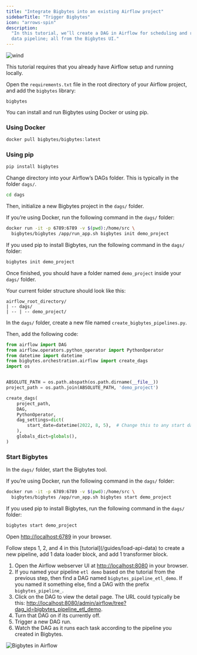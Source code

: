 ```yaml
---
title: "Integrate Bigbytes into an existing Airflow project"
sidebarTitle: "Trigger Bigbytes"
icon: "arrows-spin"
description:
  "In this tutorial, we’ll create a DAG in Airflow for scheduling and running a
  data pipeline; all from the Bigbytes UI."
---
```


<img
  alt="wind"
  src="https://www.penccil.com/files/U_95_240356858903_wt5.gif"
/>

<Note>
  This tutorial requires that you already have Airflow setup and running
  locally.
</Note>
<Steps titleSize="h2">
<Step title="Add `bigbytes` as a dependency in Airflow">

Open the `requirements.txt` file in the root directory of your Airflow project,
and add the `bigbytes` library:

```
bigbytes
```
</Step>
<Step title=" Install Bigbytes">

You can install and run Bigbytes using Docker or using pip.

### Using Docker

```bash
docker pull bigbytes/bigbytes:latest
```

### Using pip

```bash
pip install bigbytes
```
</Step>
<Step title="Initialize Bigbytes project">

Change directory into your Airflow’s DAGs folder. This is typically in the
folder `dags/`.

```bash
cd dags
```

Then, initialize a new Bigbytes project in the `dags/` folder.

If you’re using Docker, run the following command in the `dags/` folder:

```bash
docker run -it -p 6789:6789 -v $(pwd):/home/src \
  bigbytes/bigbytes /app/run_app.sh bigbytes init demo_project

```

If you used pip to install Bigbytes, run the following command in the `dags/`
folder:

```bash
bigbytes init demo_project
```

Once finished, you should have a folder named `demo_project` inside your `dags/`
folder.

Your current folder structure should look like this:

```
airflow_root_directory/
| -- dags/
| -- | -- demo_project/
```
</Step>
<Step title="Create one-time DAG for pipelines">

In the `dags/` folder, create a new file named `create_bigbytes_pipelines.py`.

Then, add the following code:

```python
from airflow import DAG
from airflow.operators.python_operator import PythonOperator
from datetime import datetime
from bigbytes.orchestration.airflow import create_dags
import os


ABSOLUTE_PATH = os.path.abspath(os.path.dirname(__file__))
project_path = os.path.join(ABSOLUTE_PATH, 'demo_project')

create_dags(
    project_path,
    DAG,
    PythonOperator,
    dag_settings=dict(
        start_date=datetime(2022, 8, 5),  # Change this to any start date you want
    ),
    globals_dict=globals(),
)
```
</Step>

<Step title="Create pipeline">

### Start Bigbytes

In the `dags/` folder, start the Bigbytes tool.

If you’re using Docker, run the following command in the `dags/` folder:

```bash
docker run -it -p 6789:6789 -v $(pwd):/home/src \
  bigbytes/bigbytes /app/run_app.sh bigbytes start demo_project

```

If you used pip to install Bigbytes, run the following command in the `dags/`
folder:

```bash
bigbytes start demo_project
```

Open [http://localhost:6789](http://localhost:6789) in your browser.



</Step>
<Step title="Add a block">
Follow steps 1, 2, and 4 in this [tutorial](/guides/load-api-data) to create
a new pipeline, add 1 data loader block, and add 1 transformer block.
</Step>
<Step title="Run DAG in Airflow for pipeline">

1. Open the Airflow webserver UI at
   [http://localhost:8080](http://localhost:8080) in your browser.
2. If you named your pipeline `etl demo` based on the tutorial from the previous
   step, then find a DAG named `bigbytes_pipeline_etl_demo`. If you named it
   something else, find a DAG with the prefix `bigbytes_pipeline_`.
3. Click on the DAG to view the detail page. The URL could typically be this:
   [http://localhost:8080/admin/airflow/tree?dag_id=bigbytes_pipeline_etl_demo](http://localhost:8080/admin/airflow/tree?dag_id=bigbytes_pipeline_etl_demo).
4. Turn that DAG on if its currently off.
5. Trigger a new DAG run.
6. Watch the DAG as it runs each task according to the pipeline you created in
   Bigbytes.

<img alt="Bigbytes in Airflow" src="https://github.com/digitranslab/assets/blob/main/bigbytes-airflow.jpg?raw=True" />
</Step>
</Steps>
